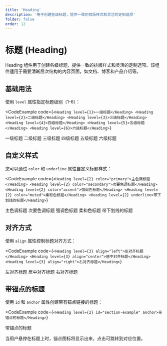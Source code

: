 ```yaml
---
title: 'Heading'
description: '用于创建各级标题，提供一致的排版样式和灵活的定制选项'
folder: false
order: 12
---
```



# 标题 (Heading)

Heading 组件用于创建各级标题，提供一致的排版样式和灵活的定制选项。该组件适用于需要清晰层次结构的内容页面，如文档、博客和产品介绍等。

## 基础用法

使用 `level` 属性指定标题级别（1-6）：

<CodeExample
  code={`<Heading level={1}>一级标题</Heading>
<Heading level={2}>二级标题</Heading>
<Heading level={3}>三级标题</Heading>
<Heading level={4}>四级标题</Heading>
<Heading level={5}>五级标题</Heading>
<Heading level={6}>六级标题</Heading>`}
>
  <Heading level={1}>一级标题</Heading>
  <Heading level={2}>二级标题</Heading>
  <Heading level={3}>三级标题</Heading>
  <Heading level={4}>四级标题</Heading>
  <Heading level={5}>五级标题</Heading>
  <Heading level={6}>六级标题</Heading>
</CodeExample>

## 自定义样式

您可以通过 `color` 和 `underline` 属性自定义标题样式：

<CodeExample
  code={`<Heading level={2} color="primary">主色调标题</Heading>
<Heading level={2} color="secondary">次要色调标题</Heading>
<Heading level={2} color="accent">强调色标题</Heading>
<Heading level={2} color="muted">柔和色标题</Heading>
<Heading level={2} underline>带下划线的标题</Heading>`}
>
  <Heading level={2} color="primary">主色调标题</Heading>
  <Heading level={2} color="secondary">次要色调标题</Heading>
  <Heading level={2} color="accent">强调色标题</Heading>
  <Heading level={2} color="muted">柔和色标题</Heading>
  <Heading level={2} underline>带下划线的标题</Heading>
</CodeExample>

## 对齐方式

使用 `align` 属性控制标题对齐方式：

<CodeExample
  code={`<Heading level={3} align="left">左对齐标题</Heading>
<Heading level={3} align="center">居中对齐标题</Heading>
<Heading level={3} align="right">右对齐标题</Heading>`}
>
  <Heading level={3} align="left">左对齐标题</Heading>
  <Heading level={3} align="center">居中对齐标题</Heading>
  <Heading level={3} align="right">右对齐标题</Heading>
</CodeExample>

## 带锚点的标题

使用 `id` 和 `anchor` 属性创建带有锚点链接的标题：

<CodeExample
  code={`<Heading level={2} id="section-example" anchor>带锚点的标题</Heading>`}
>
  <Heading level={2} id="section-example" anchor>带锚点的标题</Heading>
</CodeExample>

当用户悬停在标题上时，锚点图标将显示出来，点击可跳转到对应位置。

